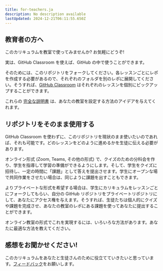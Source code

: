 ```yaml
---
title: for-teachers.ja
description: No description available
lastUpdated: 2024-12-21T06:11:55.650Z
---
```


## 教育者の方へ

このカリキュラムを教室で使ってみませんか? お気軽にどうぞ!

実は、GitHub Classroom を使えば、GitHub の中で使うことができます。

そのためには、このリポジトリをフォークしてください。各レッスンごとにレポを作成する必要があるので、それぞれのフォルダを別のレポに展開してください。そうすれば、[GitHub Classroom](https://classroom.github.com/classrooms) はそれぞれのレッスンを個別にピックアップすることができます。

これらの [完全な説明書](https://github.blog/2020-03-18-set-up-your-digital-classroom-with-github-classroom/) は、あなたの教室を設定する方法のアイデアを与えてくれます。

## リポジトリをそのまま使用する

GitHub Classroom を使わずに、このリポジトリを現状のまま使いたいのであれば、それも可能です。どのレッスンをどのように進めるかを生徒に伝える必要があります。

オンライン形式 (Zoom, Teams, その他の形式) で、クイズのための分科会を作り、学生を指導して学習の準備ができるようにします。そして、学生をクイズに招待し、一定の時間に「課題」として答えを提出させます。学生にオープンな場で共同作業をさせたい場合は、同じように課題を出すこともできます。

よりプライベートな形式を希望する場合は、学生にカリキュラムをレッスンごとにフォークしてもらい、自分の GitHub リポジトリをプライベートリポジトリにして、あなたにアクセス権を与えます。そうすれば、生徒たちは個人的にクイズや課題を完成させ、あなたの教室のレポにある課題を使ってあなたに提出することができます。

オンライン教室の形式でこれを実現するには、いろいろな方法があります。あなたに最適な方法を教えてください。

## 感想をお聞かせください!

このカリキュラムをあなたと生徒さんのために役立てていきたいと思っています。[フィードバック](https://github.com/microsoft/Web-Dev-For-Beginners/discussions/categories/teacher-corner)をお願いします。


